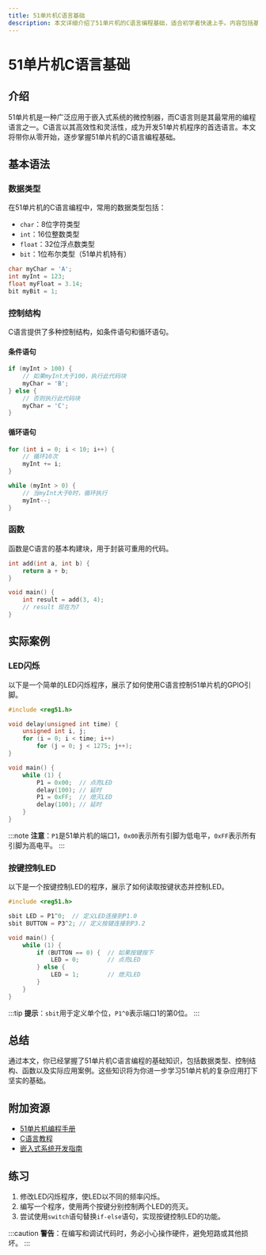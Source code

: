 ```yaml
---
title: 51单片机C语言基础
description: 本文详细介绍了51单片机的C语言编程基础，适合初学者快速上手。内容包括基本语法、数据类型、控制结构、函数以及实际应用案例。
---
```


# 51单片机C语言基础

## 介绍

51单片机是一种广泛应用于嵌入式系统的微控制器，而C语言则是其最常用的编程语言之一。C语言以其高效性和灵活性，成为开发51单片机程序的首选语言。本文将带你从零开始，逐步掌握51单片机的C语言编程基础。

## 基本语法

### 数据类型

在51单片机的C语言编程中，常用的数据类型包括：

- `char`：8位字符类型
- `int`：16位整数类型
- `float`：32位浮点数类型
- `bit`：1位布尔类型（51单片机特有）

```c
char myChar = 'A';
int myInt = 123;
float myFloat = 3.14;
bit myBit = 1;
```

### 控制结构

C语言提供了多种控制结构，如条件语句和循环语句。

#### 条件语句

```c
if (myInt > 100) {
    // 如果myInt大于100，执行此代码块
    myChar = 'B';
} else {
    // 否则执行此代码块
    myChar = 'C';
}
```

#### 循环语句

```c
for (int i = 0; i < 10; i++) {
    // 循环10次
    myInt += i;
}

while (myInt > 0) {
    // 当myInt大于0时，循环执行
    myInt--;
}
```

### 函数

函数是C语言的基本构建块，用于封装可重用的代码。

```c
int add(int a, int b) {
    return a + b;
}

void main() {
    int result = add(3, 4);
    // result 现在为7
}
```

## 实际案例

### LED闪烁

以下是一个简单的LED闪烁程序，展示了如何使用C语言控制51单片机的GPIO引脚。

```c
#include <reg51.h>

void delay(unsigned int time) {
    unsigned int i, j;
    for (i = 0; i < time; i++)
        for (j = 0; j < 1275; j++);
}

void main() {
    while (1) {
        P1 = 0x00;  // 点亮LED
        delay(100); // 延时
        P1 = 0xFF;  // 熄灭LED
        delay(100); // 延时
    }
}
```

:::note
**注意**：`P1`是51单片机的端口1，`0x00`表示所有引脚为低电平，`0xFF`表示所有引脚为高电平。
:::

### 按键控制LED

以下是一个按键控制LED的程序，展示了如何读取按键状态并控制LED。

```c
#include <reg51.h>

sbit LED = P1^0;  // 定义LED连接到P1.0
sbit BUTTON = P3^2; // 定义按键连接到P3.2

void main() {
    while (1) {
        if (BUTTON == 0) {  // 如果按键按下
            LED = 0;        // 点亮LED
        } else {
            LED = 1;        // 熄灭LED
        }
    }
}
```

:::tip
**提示**：`sbit`用于定义单个位，`P1^0`表示端口1的第0位。
:::

## 总结

通过本文，你已经掌握了51单片机C语言编程的基础知识，包括数据类型、控制结构、函数以及实际应用案例。这些知识将为你进一步学习51单片机的复杂应用打下坚实的基础。

## 附加资源

- [51单片机编程手册](https://www.example.com)
- [C语言教程](https://www.example.com/c-tutorial)
- [嵌入式系统开发指南](https://www.example.com/embedded-guide)

## 练习

1. 修改LED闪烁程序，使LED以不同的频率闪烁。
2. 编写一个程序，使用两个按键分别控制两个LED的亮灭。
3. 尝试使用`switch`语句替换`if-else`语句，实现按键控制LED的功能。

:::caution
**警告**：在编写和调试代码时，务必小心操作硬件，避免短路或其他损坏。
:::